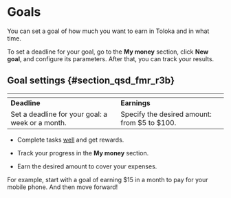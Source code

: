 # Goals

You can set a goal of how much you want to earn in Toloka and in what time.

To set a deadline for your goal, go to the **My money** section, click **New goal**, and configure its parameters. After that, you can track your results.

## Goal settings {#section_qsd_fmr_r3b}

| <img src="https://tlkfrontprod.azureedge.net/portal-production/static/uploaded/images/1676733316844/1676733316844_original_svg.svg" alt="" /> | <img src="https://tlkfrontprod.azureedge.net/portal-production/static/uploaded/images/1676733316435/1676733316435_original_svg.svg" alt="" /> |
|----------------------------------------------------------|-------------------------------------|
| **Deadline** | **Earnings** |
| Set a deadline for your goal: a week or a month. | Specify the desired amount: from $5 to $100. |

- Complete tasks [well](../tasks) and get rewards.

- Track your progress in the **My money** section.

- Earn the desired amount to cover your expenses.

For example, start with a goal of earning $15 in a month to pay for your mobile phone. And then move forward!
